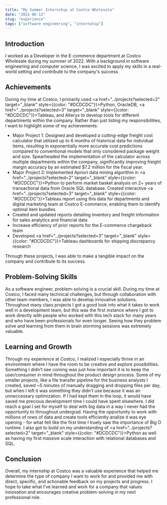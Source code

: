 ```yaml
---
title: "My Summer Internship at Costco Wholesale"
date: "2022-06-13"
slug: "experience"
tags: ["software engineering", "internship"]
---
```


## Introduction

I worked as a Developer in the E-commerce department at Costco Wholesale during my summer of 2022. With a background in software engineering and computer science, I was excited to apply my skills in a real-world setting and contribute to the company's success.

## Achievements

During my time at Costco, I primarily used <a href="../projects?selected=2" target="_blank"  style={{color: "#DCDCDC"}}>Python</a>, OracleDB, <a href="../projects?selected=3" target="_blank"  style={{color: "#DCDCDC"}}>Tableau</a>, and Alteryx to develop tools for different departments within the company. Rather than just listing my responsibilities, I want to highlight some of my achievements:

- Major Project 1: Designed and developed a cutting-edge freight cost calculator that utilized up to 6 months of historical data for individual items, resulting in exponentially more accurate cost predictions compared to conventional models that only considered package weight and size. Spearheaded the implementation of the calculator across multiple departments within the company, significantly improving freight margin accuracy by an estimated $7.2 million for the fiscal year.
- Major Project 2: Implemented Apriori data mining algorithm in <a href="../projects?selected=2" target="_blank"  style={{color: "#DCDCDC"}}>Python</a> to perform market basket analysis on 2+ years of transactional data from Oracle SQL database. Created interactive <a href="../projects?selected=3" target="_blank"  style={{color: "#DCDCDC"}}>Tableau</a> report using this data for departments and digital marketing team at Costco E-commerce, enabling them to identify optimal item bundles.
- Created and updated reports detailing inventory and freight information for sales analytics and financial data
- Increase efficiency of prior reports for the E-commerce chargeback team 
- Developed <a href="../projects?selected=3" target="_blank"  style={{color: "#DCDCDC"}}>Tableau</a> dashboards for shipping discrepancy research

Through these projects, I was able to make a tangible impact on the company and contribute to its success.

## Problem-Solving Skills

As a software engineer, problem-solving is a crucial skill. During my time at Costco, I faced many technical challenges, but through collaboration with other team members, I was able to develop innovative solutions. Throughout many class projects I got a good look into what it takes to work well in a development team, but this was the first instance where I got to work directly with people who worked with this tech stack for many years and who have been professionals for even longer. Seeing how they problem solve and learning from them in brain storming sessions was extremely valuable.

## Learning and Growth

Through my experience at Costco, I realized I especially thrive in an environment where I have the room to be creative and explore possibilities. Something I didn't see coming was just how important it is to keep the user/consumer in mind throughout the product design process. Some of my smaller projects, like a file transfer pipeline for the business analysts I created, saved ~5 minutes of manually dragging and dropping files per day, but when I left it was something they didn't use because it was an unneccessary optimization. If I had kept them in the loop, it would have saved me precious development time I could have spent elsewhere.
I did reach a goal I set for myself to deal with big data in a way I never had the opportunity to throughout undergrad. Having the opportunity to work with millions of rows of data and create tools efficiently analize it was eye opening - for what felt like the first time I truely saw the importance of Big O runtime. 
I also got to build on my understanding of <a href="../projects?selected=2" target="_blank"  style={{color: "#DCDCDC"}}>Python</a> as well as having my first massive scale interaction with relational databases and SQL. 

## Conclusion

Overall, my internship at Costco was a valuable experience that helped me determine the type of company I want to work for and provided me with direct, specific, and actionable feedback on my projects and progress. I hope to take what I've learned and work for a company that values innovation and encourages creative problem-solving in my next professional role.
<br/>